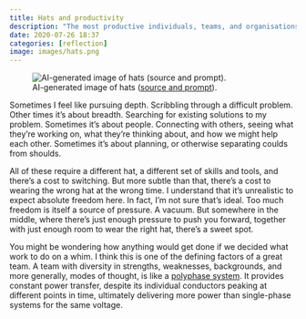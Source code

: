```yaml
---
title: Hats and productivity
description: "The most productive individuals, teams, and organisations, create slack to invite serendipity."
date: 2020-07-26 18:37
categories: [reflection]
image: images/hats.png
---
```


![AI-generated image of hats ([source and prompt](https://lexica.art/prompt/93148ca1-3480-4e82-8d2c-c384adbcb6fe)).](images/hats.png){.rounded fig-align="center"}

Sometimes I feel like pursuing depth. Scribbling through a difficult problem. Other times it's about breadth. Searching for existing solutions to my problem. Sometimes it's about people. Connecting with others, seeing what they're working on, what they're thinking about, and how we might help each other. Sometimes it's about planning, or otherwise separating coulds from shoulds.

All of these require a different hat, a different set of skills and tools, and there's a cost to switching. But more subtle than that, there's a cost to wearing the wrong hat at the wrong time. I understand that it's unrealistic to expect absolute freedom here. In fact, I'm not sure that's ideal. Too much freedom is itself a source of pressure. A vacuum. But somewhere in the middle, where there's just enough pressure to push you forward, together with just enough room to wear the right hat, there's a sweet spot.

You might be wondering how anything would get done if we decided what work to do on a whim. I think this is one of the defining factors of a great team. A team with diversity in strengths, weaknesses, backgrounds, and more generally, modes of thought, is like a [polyphase system](https://en.wikipedia.org/wiki/Polyphase_system). It provides constant power transfer, despite its individual conductors peaking at different points in time, ultimately delivering more power than single-phase systems for the same voltage.
